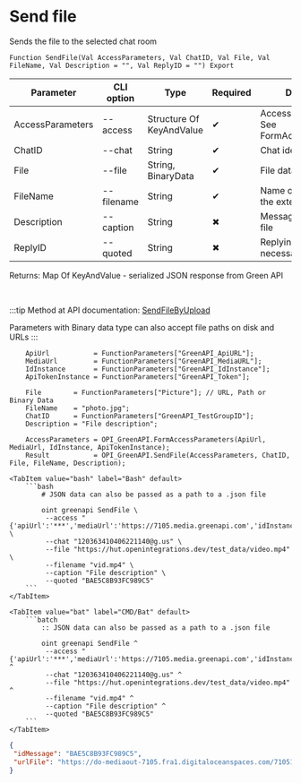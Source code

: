 ﻿---
sidebar_position: 2
description: Send file and other functions to work with Green API in the Open Integration Package, a free open-source integration library for 1C:Enterprise 8, OneScript and CLI
keywords: [1C, 1С, 1С:Enterprise, 1С:Enterprise 8.3, API, Integration, Services, Exchange, OneScript, CLI, Green API]
---


# Send file
 Sends the file to the selected chat room



`Function SendFile(Val AccessParameters, Val ChatID, Val File, Val FileName, Val Description = "", Val ReplyID = "") Export`

  | Parameter | CLI option | Type | Required | Description |
  |-|-|-|-|-|
  | AccessParameters | --access | Structure Of KeyAndValue | &#x2714; | Access parameters. See FormAccessParameters |
  | ChatID | --chat | String | &#x2714; | Chat identifier |
  | File | --file | String, BinaryData | &#x2714; | File data or filepath |
  | FileName | --filename | String | &#x2714; | Name of the file with the extension |
  | Description | --caption | String | &#x2716; | Message text below the file |
  | ReplyID | --quoted | String | &#x2716; | Replying message id if necessary |

  
  Returns:  Map Of KeyAndValue - serialized JSON response from Green API

<br/>

:::tip
Method at API documentation: [SendFileByUpload](https://green-api.com/docs/api/sending/SendFileByUpload/)

Parameters with Binary data type can also accept file paths on disk and URLs
:::
<br/>


```bsl title="1C:Enterprise/OneScript code example"
    ApiUrl           = FunctionParameters["GreenAPI_ApiURL"];
    MediaUrl         = FunctionParameters["GreenAPI_MediaURL"];
    IdInstance       = FunctionParameters["GreenAPI_IdInstance"];
    ApiTokenInstance = FunctionParameters["GreenAPI_Token"];

    File        = FunctionParameters["Picture"]; // URL, Path or Binary Data
    FileName    = "photo.jpg";
    ChatID      = FunctionParameters["GreenAPI_TestGroupID"];
    Description = "File description";

    AccessParameters = OPI_GreenAPI.FormAccessParameters(ApiUrl, MediaUrl, IdInstance, ApiTokenInstance);
    Result           = OPI_GreenAPI.SendFile(AccessParameters, ChatID, File, FileName, Description);
```
 

 <Tabs>
  
    <TabItem value="bash" label="Bash" default>
        ```bash
            # JSON data can also be passed as a path to a .json file
            
            oint greenapi SendFile \
             --access "{'apiUrl':'***','mediaUrl':'https://7105.media.greenapi.com','idInstance':'7105187566','apiTokenInstance':'***'}" \
             --chat "120363410406221140@g.us" \
             --file "https://hut.openintegrations.dev/test_data/video.mp4" \
             --filename "vid.mp4" \
             --caption "File description" \
             --quoted "BAE5C8B93FC989C5"
        ```
    </TabItem>
  
    <TabItem value="bat" label="CMD/Bat" default>
        ```batch
            :: JSON data can also be passed as a path to a .json file
            
            oint greenapi SendFile ^
             --access "{'apiUrl':'***','mediaUrl':'https://7105.media.greenapi.com','idInstance':'7105187566','apiTokenInstance':'***'}" ^
             --chat "120363410406221140@g.us" ^
             --file "https://hut.openintegrations.dev/test_data/video.mp4" ^
             --filename "vid.mp4" ^
             --caption "File description" ^
             --quoted "BAE5C8B93FC989C5"
        ```
    </TabItem>
</Tabs>


```json title="Result"
{
 "idMessage": "BAE5C8B93FC989C5",
 "urlFile": "https://do-mediaout-7105.fra1.digitaloceanspaces.com/7105187566/0ba995d0-5b11-4861-99b5-729204b596d2.jpg"
}
```
